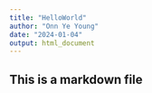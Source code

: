 ---
title: "HelloWorld"
author: "Onn Ye Young"
date: "2024-01-04"
output: html_document
---

## This is a markdown file
